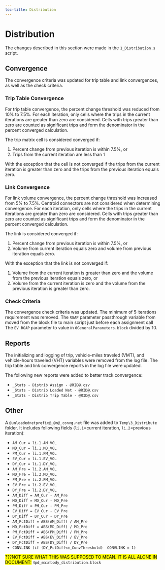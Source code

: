 ```yaml
---
toc-title: Distribution
---
```


# Distribution

The changes described in this section were made in the `1_Distribution.s` script.

## Convergence

The convergence criteria was updated for trip table and link convergences, as well as the check criteria.

### Trip Table Convergence

For trip table convergence, the percent change threshold was reduced from 10% to 7.5%. For each iteration, only cells where the trips in the current iterations are greater than zero are considered. Cells with trips greater than zero are counted as significant trips and form the denominator in the percent converged calculation.

The trip matrix cell is considered converged if:

 1. Percent change from previous iteration is within 7.5%, or
 2. Trips from the current iteration are less than 1

With the exception that the cell is not converged if the trips from the current iteration is greater than zero and the trips from the previous iteration equals zero.

### Link Convergence

For link volume convergence, the percent change threshold was increased from 5% to 7.5%. Centroid connectors are not considered when determining convergence. For each iteration, only cells where the trips in the current iterations are greater than zero are considered. Cells with trips greater than zero are counted as significant trips and form the denominator in the percent converged calculation.

The link is considered converged if:

 1. Percent change from previous iteration is within 7.5%, or
 2. Volume from current iteration equals zero and volume from previous iteration equals zero.

With the exception that the link is not converged if:

 1. Volume from the current iteration is greater than zero and the volume from the previous iteration equals zero, or
 2. Volume from the current iteration is zero and the volume from the previous iteration is greater than zero.

### Check Criteria

The convergence check criteria was updated. The minimum of 5 iterations requirement was removed. The `RGAP` parameter passthrough variable from moved from the block file to main script just before each assignment call The `EV RGAP` parameter to value in `0GeneralParameters.block` divided by 10.

## Reports

The initializing and logging of trip, vehicle-miles traveled (VMT), and vehicle-hours traveled (VHT) variables were removed from the log file. The trip table and link convergence reports in the log file were updated.

The following new reports were added to better track convergence:

- `_Stats - Distrib Assign - @RID@.csv`
- `_Stats - Distrib Loaded Net - @RID@.csv`
- `_Stats - Distrib Trip Table - @RID@.csv`

## Other

A `@unloadednetprefix@_@n@_convg.net` file was added to `Temp\3_Distribute` folder. It includes following fields (`li.1`=current iteration, `li.2`=previous iteration):

- `AM_Cur = li.1.AM_VOL`
- `MD_Cur = li.1.MD_VOL`
- `PM_Cur = li.1.PM_VOL`
- `EV_Cur = li.1.EV_VOL`
- `DY_Cur = li.1.DY_VOL`
- `AM_Pre = li.2.AM_VOL`
- `MD_Pre = li.2.MD_VOL`
- `PM_Pre = li.2.PM_VOL`
- `EV_Pre = li.2.EV_VOL`
- `DY_Pre = li.2.DY_VOL`
- `AM_Diff = AM_Cur - AM_Pre`
- `MD_Diff = MD_Cur - MD_Pre`
- `PM_Diff = PM_Cur - PM_Pre`
- `EV_Diff = EV_Cur - EV_Pre`
- `DY_Diff = DY_Cur - DY_Pre`
- `AM_PctDiff = ABS(AM_Diff) / AM_Pre`
- `MD_PctDiff = ABS(MD_Diff) / MD_Pre`
- `PM_PctDiff = ABS(PM_Diff) / PM_Pre`
- `EV_PctDiff = ABS(EV_Diff) / EV_Pre`
- `DY_PctDiff = ABS(DY_Diff) / DY_Pre`
- `CONVLINK (if (DY_PctDiff<=_ConvThreshold)  CONVLINK = 1)`



<mark>???NOT SURE WHAT THIS WAS SUPPOSED TO MEAN. IT IS ALL ALONE IN DOCUMENT:</mark> `4pd_mainbody_distribution.block`